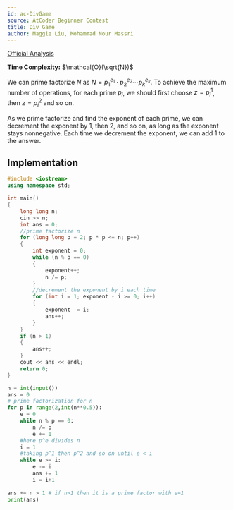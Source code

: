 ```yaml
---
id: ac-DivGame
source: AtCoder Beginner Contest
title: Div Game
author: Maggie Liu, Mohammad Nour Massri
---
```


[Official Analysis](https://img.atcoder.jp/abc169/editorial.pdf#page=12)

**Time Complexity:** $\mathcal{O}(\sqrt{N})$

We can prime factorize $N$ as $N = p_1^{e_1} \cdot p_2^{e_2} \cdots p_k^{e_k}$.
To achieve the maximum number of operations, for each prime $p_i$, we should
first choose $z = p_i^1$, then $z = p_i^2$ and so on.

As we prime factorize and find the exponent of each prime, we can decrement the
exponent by $1$, then $2$, and so on, as long as the exponent stays nonnegative.
Each time we decrement the exponent, we can add $1$ to the answer.
## Implementation

<LanguageSection>

<CPPSection>


```cpp
#include <iostream>
using namespace std;

int main()
{
	long long n;
	cin >> n;
	int ans = 0;
	//prime factorize n
	for (long long p = 2; p * p <= n; p++)
	{
		int exponent = 0;
		while (n % p == 0)
		{
			exponent++;
			n /= p;
		}
		//decrement the exponent by i each time
		for (int i = 1; exponent - i >= 0; i++)
		{
			exponent -= i;
			ans++;
		}
	}
	if (n > 1)
	{
		ans++;
	}
	cout << ans << endl;
	return 0;
}
```

</CPPSection>
<PySection>

```py
n = int(input())
ans = 0
# prime factorization for n
for p in range(2,int(n**0.5)):
	e = 0
	while n % p == 0:
		n /= p
		e += 1
	#here p^e divides n 
	i = 1
	#taking p^1 then p^2 and so on until e < i
	while e >= i:
		e -= i
		ans += 1
		i = i+1
    
ans += n > 1 # if n>1 then it is a prime factor with e=1
print(ans)
```

</PySection>
</LanguageSection>
